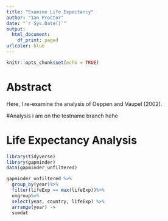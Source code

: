 ```yaml
---
title: "Examine Life Expectancy"
author: "Ian Proctor"
date: "`r Sys.Date()`"
output:
  html_document:
    df_print: paged
urlcolor: blue
---
```


```r
knitr::opts_chunk$set(echo = TRUE)
```

# Abstract

Here, I re-examine the analysis of Oeppen and Vaupel (2002).

#Analysis
i am on the testname branch hehe

# Life Expectancy Analysis
```r
library(tidyverse)
library(gapminder)
data(gapminder_unfiltered)

gapminder_unfiltered %>%
  group_by(year)%>%
  filter(lifeExp == max(lifeExp))%>%
  ungroup%>%
  select(year, country, lifeExp) %>%
  arrange(year) ->
  sumdat
```
